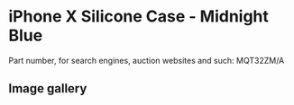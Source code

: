 
# iPhone X Silicone Case - Midnight Blue

Part number, for search engines, auction websites and such: MQT32ZM/A

## Image gallery

<div style={{ width: "768px" }}>
  <GalleryComponent
    images={[
      {
        original: "/everysource/MQT32.png",
        thumbnail: "/everypreview/MQT32.png",
      },
      {
        original: "/everysource/MQT32_AV1_SILVER.png",
        thumbnail: "/everypreview/MQT32_AV1_SILVER.png",
      },
      {
        original: "/everysource/MQT32_AV1_SPACE_GRAY.png",
        thumbnail: "/everypreview/MQT32_AV1_SPACE_GRAY.png",
      },
      {
        original: "/everysource/MQT32_AV2.png",
        thumbnail: "/everypreview/MQT32_AV2.png",
      }
    ]}
  />
</div>